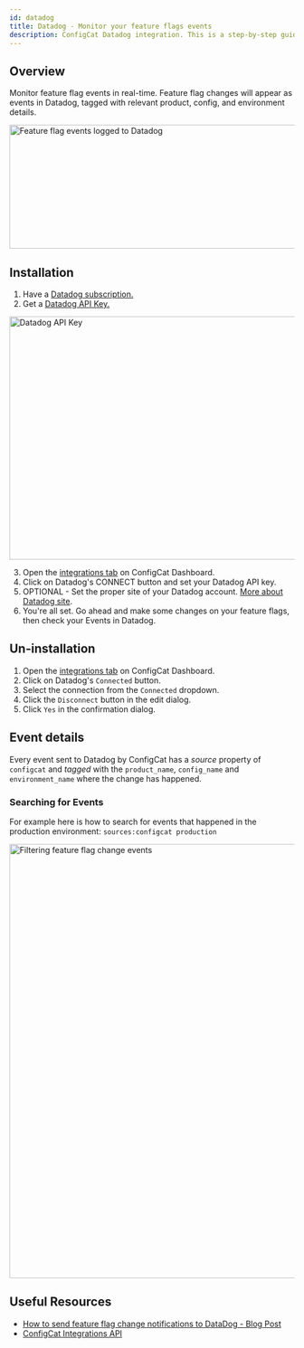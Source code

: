 ```yaml
---
id: datadog
title: Datadog - Monitor your feature flags events
description: ConfigCat Datadog integration. This is a step-by-step guide on how to connect the ConfigCat feature flag service events to Datadog.
---
```


## Overview

Monitor feature flag events in real-time. Feature flag changes will appear as events in Datadog, tagged with relevant product, config, and environment details.

<img src="/docs/assets/datadog-event_192dpi.png" alt="Feature flag events logged to Datadog" width="1366" height="219" decoding="async" loading="lazy" />

## Installation

1. Have a <a href="https://www.datadoghq.com/" target="_blank">Datadog subscription.</a>
2. Get a <a href="https://docs.datadoghq.com/account_management/api-app-keys/#api-keys" target="_blank">Datadog API Key.</a>

<img src="/docs/assets/datadog-apikey_192dpi.png" alt="Datadog API Key" width="1366" height="430" decoding="async" loading="lazy" />

3. Open the <a href="https://app.configcat.com/product/integrations" target="_blank">integrations tab</a> on ConfigCat Dashboard.
4. Click on Datadog's CONNECT button and set your Datadog API key.
5. OPTIONAL - Set the proper site of your Datadog account. [More about Datadog site](https://docs.datadoghq.com/getting_started/site/).
6. You're all set. Go ahead and make some changes on your feature flags, then check your Events in Datadog.

## Un-installation

1. Open the <a href="https://app.configcat.com/product/integrations" target="_blank">integrations tab</a> on ConfigCat Dashboard.
2. Click on Datadog's `Connected` button.
3. Select the connection from the `Connected` dropdown.
4. Click the `Disconnect` button in the edit dialog.
5. Click `Yes` in the confirmation dialog.

## Event details

Every event sent to Datadog by ConfigCat has a _source_ property of `configcat` and _tagged_ with the `product_name`, `config_name` and
`environment_name` where the change has happened.

### Searching for Events

For example here is how to search for events that happened in the production environment: `sources:configcat production`

<img src="/docs/assets/datadog-filtering_192dpi.png" alt="Filtering feature flag change events" width="1366" height="768" decoding="async" loading="lazy" />

## Useful Resources

- [How to send feature flag change notifications to DataDog - Blog Post](https://configcat.com/blog/2021/03/17/connect-configcat-and-datadog/)
- [ConfigCat Integrations API](https://configcat.com/docs/api/reference/integrations/)
